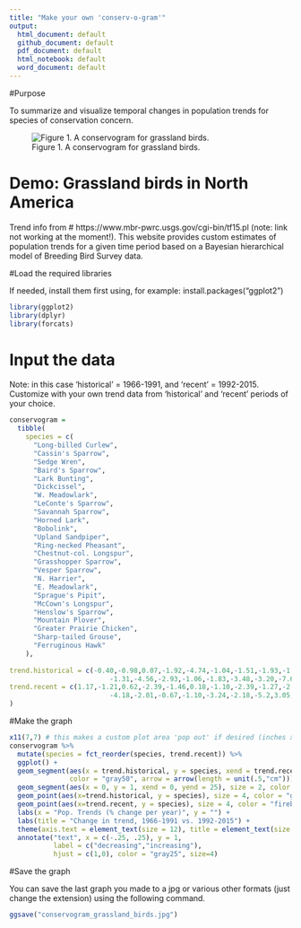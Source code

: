 ```yaml
---
title: "Make your own 'conserv-o-gram'"
output:
  html_document: default
  github_document: default
  pdf_document: default
  html_notebook: default
  word_document: default
---
```



#Purpose

To summarize and visualize temporal changes in population trends for species of conservation concern.

![Figure 1. A conservogram for grassland birds.](C:\\Users\\Mike\\Documents\\Research\\Conservation_dataviz\\scripts\\conservogram_grassland_birds.jpg)

# Demo: Grassland birds in North America

Trend info from # https://www.mbr-pwrc.usgs.gov/cgi-bin/tf15.pl (note: link not working at the moment!). This website provides custom estimates of population trends for a given time period based on a Bayesian hierarchical model of Breeding Bird Survey data. 



#Load the required libraries

If needed, install them first using, for example: install.packages("ggplot2")

```r
library(ggplot2)
library(dplyr)
library(forcats)
```



# Input the data

Note: in this case 'historical' = 1966-1991, and 'recent' = 1992-2015. Customize with your own trend data from 'historical' and 'recent' periods of your choice.

```r
conservogram =
  tibble(
    species = c(
      "Long-billed Curlew",
      "Cassin's Sparrow",
      "Sedge Wren",
      "Baird's Sparrow",
      "Lark Bunting",
      "Dickcissel",
      "W. Meadowlark",
      "LeConte's Sparrow",
      "Savannah Sparrow",
      "Horned Lark",
      "Bobolink",
      "Upland Sandpiper",
      "Ring-necked Pheasant",
      "Chestnut-col. Longspur",
      "Grasshopper Sparrow",
      "Vesper Sparrow",
      "N. Harrier",
      "E. Meadowlark",
      "Sprague's Pipit",
      "McCown's Longspur",
      "Henslow's Sparrow",
      "Mountain Plover",
      "Greater Prairie Chicken",
      "Sharp-tailed Grouse",
      "Ferruginous Hawk"
    ),
  
trend.historical = c(-0.40,-0.98,0.07,-1.92,-4.74,-1.04,-1.51,-1.93,-1.63,-2.47,-3.15,0.08,
                         -1.31,-4.56,-2.93,-1.06,-1.83,-3.48,-3.20,-7.6,-5.8,-4.42,-1.76,-1.43,0.09),
trend.recent = c(1.17,-1.21,0.62,-2.39,-1.46,0.18,-1.10,-2.39,-1.27,-2.35,-0.80,0.70,0.02,
                         -4.18,-2.01,-0.67,-1.10,-3.24,-2.18,-5.2,3.05,-2.14,7.73,1.54,0.84)
)
```



#Make the graph

```r
x11(7,7) # this makes a custom plot area 'pop out' if desired (inches x inches)
conservogram %>%
  mutate(species = fct_reorder(species, trend.recent)) %>%
  ggplot() +
  geom_segment(aes(x = trend.historical, y = species, xend = trend.recent, yend = species), size = 1, 
               color = "gray50", arrow = arrow(length = unit(.5,"cm"))) +
  geom_segment(aes(x = 0, y = 1, xend = 0, yend = 25), size = 2, color = "black", linetype = 2) +
  geom_point(aes(x=trend.historical, y = species), size = 4, color = "gray50") +
  geom_point(aes(x=trend.recent, y = species), size = 4, color = "firebrick") +
  labs(x = "Pop. Trends (% change per year)", y = "") +
  labs(title = "Change in trend, 1966-1991 vs. 1992-2015") +
  theme(axis.text = element_text(size = 12), title = element_text(size = 12)) +
  annotate("text", x = c(-.25, .25), y = 1, 
           label = c("decreasing","increasing"),
           hjust = c(1,0), color = "gray25", size=4)
```



#Save the graph

You can save the last graph you made to a jpg or various other formats (just change the extension) using the following command.

```r
ggsave("conservogram_grassland_birds.jpg")
```

